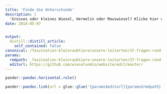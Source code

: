 ```yaml
---
title: 'Finde die Unterschiede'
description: |
  'Grosses oder kleines Wiesel, Hermelin oder Mauswiesel? Klicke hier und erkenne die drei wichtigen Unterschiede! Hier findest Du die Lösung.'
date: 2014-05-07


output:
  distill::distill_article:
    self_contained: false
canonical: /faszination-kleinraubtiere/unsere-leitarten/37-fragen-rund-um-die-wiesel-2
params:
  rmdpath: _faszination-kleinraubtiere-unsere-leitarten/37-fragen-rund-um-die-wiesel-2/37-fragen-rund-um-die-wiesel-2.Rmd
  editurl: https://github.com/wieselundco/website/edit/master/
---
```







```r
pander::pandoc.horizontal.rule()

pander::pandoc.link(url = glue::glue('{params$editurl}{params$rmdpath}'),text = 'Artikel bearbeiten')
```

<!--http://wieselundco.ch/faszination-kleinraubtiere/unsere-leitarten/37-fragen-rund-um-die-wiesel-2-->
